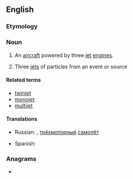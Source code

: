 ==English==

===Etymology===
{{prefix|en|tri|jet}}

===Noun===
{{en-noun}}
{{wikipedia}}

# {{lb|en|aviation}} An [[aircraft]] powered by three [[jet]] [[engine]]s.
# {{lb|en|physics}} Three [[jet]]s of particles from an event or source

====Related terms====
* [[twinjet]]
* [[monojet]]
* [[multijet]]

====Translations====
{{trans-top|aircraft powered by three jet engines}}
* Russian: {{t|ru|трёхмоторник}}, [[трёхмоторный]] [[самолёт]]
{{trans-mid}}
* Spanish: {{t|es|trirreactor}}
{{trans-bottom}}

===Anagrams===
* {{anagrams|en|jitter}}
